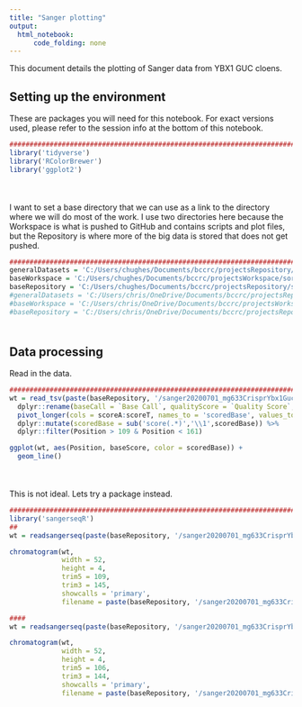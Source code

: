 ```yaml
---
title: "Sanger plotting"
output:
  html_notebook:
      code_folding: none
---
```


This document details the plotting of Sanger data from YBX1 GUC cloens. 

## Setting up the environment

These are packages you will need for this notebook. For exact versions used, please refer to the session info at the bottom of this notebook.

```r
##########################################################################################
library('tidyverse')
library('RColorBrewer')
library('ggplot2')
```

<div style="margin-bottom:50px;"></div>

I want to set a base directory that we can use as a link to the directory where we will do most of the work. I use two directories here because the Workspace is what is pushed to GitHub and contains scripts and plot files, but the Repository is where more of the big data is stored that does not get pushed.

```r
##########################################################################################
generalDatasets = 'C:/Users/chughes/Documents/bccrc/projectsRepository/generalDatasets'
baseWorkspace = 'C:/Users/chughes/Documents/bccrc/projectsWorkspace/sorensenLab/relatedToYbx1'
baseRepository = 'C:/Users/chughes/Documents/bccrc/projectsRepository/sorensenLab/relatedToYbx1'
#generalDatasets = 'C:/Users/chris/OneDrive/Documents/bccrc/projectsRepository/generalDatasets'
#baseWorkspace = 'C:/Users/chris/OneDrive/Documents/bccrc/projectsWorkspace/sorensenLab/relatedToYbx1'
#baseRepository = 'C:/Users/chris/OneDrive/Documents/bccrc/projectsRepository/sorensenLab/relatedToYbx1'
```

<div style="margin-bottom:50px;"></div>

## Data processing

Read in the data.

```r
##########################################################################################
wt = read_tsv(paste(baseRepository, '/sanger20200701_mg633CrisprYbx1GucClones/Mg633Parent-Ybx1Guc2.tsv', sep = '')) %>%
  dplyr::rename(baseCall = `Base Call`, qualityScore = `Quality Score`, scoreA = `A Value`, scoreC = `C Value`, scoreG = `G Value`, scoreT = `T Value`) %>%
  pivot_longer(cols = scoreA:scoreT, names_to = 'scoredBase', values_to = 'baseScore') %>%
  dplyr::mutate(scoredBase = sub('score(.*)','\\1',scoredBase)) %>%
  dplyr::filter(Position > 109 & Position < 161)

ggplot(wt, aes(Position, baseScore, color = scoredBase)) +
  geom_line()
```

<div style="margin-bottom:50px;"></div>

This is not ideal. Lets try a package instead.

```r
##########################################################################################
library('sangerseqR')
##
wt = readsangerseq(paste(baseRepository, '/sanger20200701_mg633CrisprYbx1GucClones/Mg633Parent-Ybx1Guc2.ab1', sep = ''))

chromatogram(wt, 
             width = 52, 
             height = 4, 
             trim5 = 109, 
             trim3 = 145, 
             showcalls = 'primary',
             filename = paste(baseRepository, '/sanger20200701_mg633CrisprYbx1GucClones/sangerPlot_Mg633Parent-Ybx1Guc2.pdf', sep = ''))

####
wt = readsangerseq(paste(baseRepository, '/sanger20200701_mg633CrisprYbx1GucClones/Mg633Ybx1GucKo6-Ybx1Guc2.ab1', sep = ''))

chromatogram(wt, 
             width = 52, 
             height = 4, 
             trim5 = 106, 
             trim3 = 144, 
             showcalls = 'primary',
             filename = paste(baseRepository, '/sanger20200701_mg633CrisprYbx1GucClones/sangerPlot_Mg633Guc6-Ybx1Guc2.pdf', sep = ''))
```


















